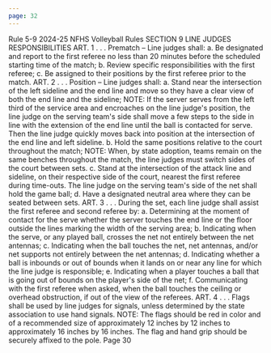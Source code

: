 ```yaml
---
page: 32
---
```


Rule 5-9 2024-25 NFHS Volleyball Rules SECTION 9 LINE JUDGES RESPONSIBILITIES ART. 1 . . . Prematch – Line judges shall: a. Be designated and report to the first referee no less than 20 minutes before the scheduled starting time of the match; b. Review specific responsibilities with the first referee; c. Be assigned to their positions by the first referee prior to the match. ART. 2 . . . Position – Line judges shall: a. Stand near the intersection of the left sideline and the end line and move so they have a clear view of both the end line and the sideline; NOTE: If the server serves from the left third of the service area and encroaches on the line judge's position, the line judge on the serving team's side shall move a few steps to the side in line with the extension of the end line until the ball is contacted for serve. Then the line judge quickly moves back into position at the intersection of the end line and left sideline. b. Hold the same positions relative to the court throughout the match; NOTE: When, by state adoption, teams remain on the same benches throughout the match, the line judges must switch sides of the court between sets. c. Stand at the intersection of the attack line and sideline, on their respective side of the court, nearest the first referee during time-outs. The line judge on the serving team's side of the net shall hold the game ball; d. Have a designated neutral area where they can be seated between sets. ART. 3 . . . During the set, each line judge shall assist the first referee and second referee by: a. Determining at the moment of contact for the serve whether the server touches the end line or the floor outside the lines marking the width of the serving area; b. Indicating when the serve, or any played ball, crosses the net not entirely between the net antennas; c. Indicating when the ball touches the net, net antennas, and/or net supports not entirely between the net antennas; d. Indicating whether a ball is inbounds or out of bounds when it lands on or near any line for which the line judge is responsible; e. Indicating when a player touches a ball that is going out of bounds on the player's side of the net; f. Communicating with the first referee when asked, when the ball touches the ceiling or overhead obstruction, if out of the view of the referees. ART. 4 . . . Flags shall be used by line judges for signals, unless determined by the state association to use hand signals. NOTE: The flags should be red in color and of a recommended size of approximately 12 inches by 12 inches to approximately 16 inches by 16 inches. The flag and hand grip should be securely affixed to the pole. Page 30
